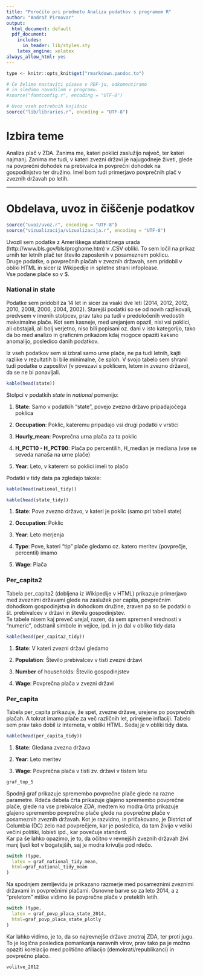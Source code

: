 ```yaml
---
title: "Poročilo pri predmetu Analiza podatkov s programom R"
author: "Andraž Pirnovar"
output:
  html_document: default
  pdf_document:
    includes:
      in_header: lib/styles.sty
    latex_engine: xelatex
always_allow_html: yes
---
```


```r
type <- knitr::opts_knit$get("rmarkdown.pandoc.to")
```

```r
# Če želimo nastaviti pisave v PDF-ju, odkomentiramo
# in sledimo navodilom v programu.
#source("fontconfig.r", encoding = "UTF-8")

# Uvoz vseh potrebnih knjižnic
source("lib/libraries.r", encoding = "UTF-8")
```

# Izbira teme

Analiza plač v ZDA. Zanima me, kateri poklici zaslužijo največ, ter kateri najmanj. Zanima me tudi, v kateri zvezni državi je najugodneje živeti, glede na povprečni dohodek na prebivalca in povprečni dohodek na gospodinjstvo ter družino. Imel bom tudi primerjavo povprečnih plač v zveznih državah po letih.   

***

# Obdelava, uvoz in čiščenje podatkov

```r
source("uvoz/uvoz.r", encoding = "UTF-8")
source("vizualizacija/vizualizacija.r", encoding = "UTF-8")
```

Uvozil sem podatke z Ameriškega statističnega urada (http://www.bls.gov/bls/proghome.htm) v .CSV obliki. To sem ločil na prikaz urnih ter letnih plač ter število zaposlenih v posameznem poklicu.   
Druge podatke, o povprečnih plačah v zveznih državah, sem pridobil v obliki HTML in sicer iz Wikipedije in spletne strani infoplease.   
Vse podane plače so v $.   

### National in state

Podatke sem pridobil za 14 let in sicer za vsaki dve leti (2014, 2012, 2012, 2010, 2008, 2006, 2004, 2002). Starejši podatki so se od novih razlikovali, predvsem v imenih stolpcev, prav tako pa tudi v predoločenih vredostih maksimalne plače. Kot sem kasneje, med urejanjem opazil, nisi vsi poklici, ali obstajali, ali bolj verjetno, niso bili popisani oz. dani v isto kategorijo, tako da bo med analizo in graficnim prikazom kdaj mogoce opaziti kaksno anomalijo, posledico danih podatkov.    

Iz vseh podatkov sem si izbral samo urne plače, ne pa tudi letnih, kajti razlike v rezultatih bi bile minimalne, če sploh. V svojo tabelo sem shranil tudi podatke o zaposlitvi (v povezavi s poklicem, letom in zvezno državo), da se ne bi ponavljali.   


```r
kable(head(state))
```


Stolpci v podatkih _state_ in _national_ pomenijo:

1. __State__: Samo v podatkih "state", povejo zvezno državo pripadajočega poklica

2. __Occupation__: Poklic, kateremu pripadajo vsi drugi podatki v vrstici

3. __Hourly_mean__: Povprečna urna plača za ta poklic

4. __H_PCT10 - H_PCT90__: Plača po percentilih, H_median je mediana (vse se seveda nanaša na urne plače)

5. __Year__: Leto, v katerem so poklici imeli to plačo

Podatki v tidy data pa zgledajo takole:   

```r
kable(head(national_tidy))

kable(head(state_tidy))
```

1. __State__: Pove zvezno državo, v kateri je poklic (samo pri tabeli state)

2. __Occupation__: Poklic

3. __Year__: Leto merjenja

4. __Type__: Pove, kateri "tip" plače gledamo oz. katero meritev (povprečje, percentil) imamo

5. __Wage__: Plača

\pagebreak

### Per_capita2

Tabela per_capita2 (dobljena iz Wikipedije v HTML) prikazuje primerjavo med zveznimi državami glede na zaslužek per capita, povprečnim dohodkom gospodinjstva in dohodkom družine, zraven pa so še podatki o št. prebivalcev v državi in številu gospodinjstev.  
Te tabele nisem kaj preveč urejal, razen, da sem spremenil vrednosti v "numeric", odstranil simbole in vejice, ipd. in jo dal v obliko tidy data    


```r
kable(head(per_capita2_tidy))
```

1. __State__: V kateri zvezni državi gledamo

2. __Population__: Število prebivalcev v tisti zvezni državi

3. __Number__ of households: Število gospodinjstev

4. __Wage__: Povprečna plača v zvezni državi

### Per_capita

Tabela per_capita prikazuje, že spet, zvezne države, urejene po povprečnih plačah. A tokrat imamo plače za več različnih let, prirejene inflaciji. Tabelo sem prav tako dobil iz interneta, v obliki HTML. Sedaj je v obliki tidy data.   

```r
kable(head(per_capita_tidy))
```

1. __State__: Gledana zvezna država

2. __Year__: Leto meritev

4. __Wage__: Povprečna plača v tisti zv. državi v tistem letu

\pagebreak

```r

graf_top_5

```

Spodnji graf prikazuje spremembo povprečne plače glede na razne parametre. Rdeča debela črta prikazuje glajeno spremembo povprečne plače, glede na vse prebivalce ZDA, medtem ko modra črta prikazuje glajeno spremembo povprečne plače glede na povprečne plače v posameznih zveznih državah. Kot je razvidno, in pričakovano, je District of Columbia (DC) zelo nad povprečjem, kar je posledica, da tam živijo v veliki večini politiki, lobisti ipd., kar povečuje standard.   
Kar pa še lahko opazimo, je to, da očitno v revnejših zveznih državah živi manj ljudi kot v bogatejših, saj je modra krivulja pod rdečo.

```r
switch (type,
  latex = graf_national_tidy_mean,
  html=graf_national_tidy_mean
)
```   

Na spodnjem zemljevidu je prikazano razmerje med posameznimi zveznimi državami in povprečnimi plačami. Osnovne barve so za leto 2014, a z "preletom" miške vidimo še povprečne plače v preteklih letih.   


```r
switch (type,
  latex = graf_povp_placa_state_2014,
  html=graf_povp_placa_state_plotly
)
```  

Kar lahko vidimo, je to, da so najrevnejše države znotraj ZDA, ter proti jugu. To je logična posledica pomankanja naravnih virov, prav tako pa je možno opaziti korelacijo med politično afiliacijo (demokrati/republikanci) in povprečno plačo.

```r
volitve_2012
```

